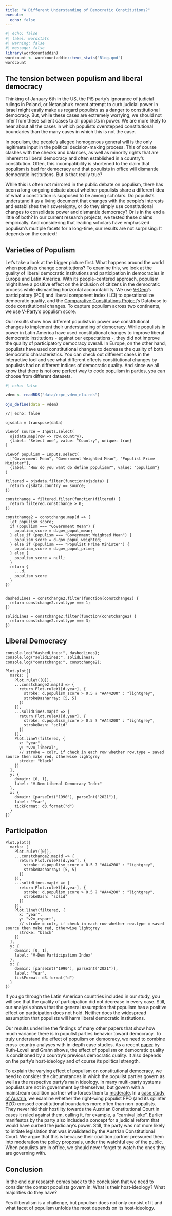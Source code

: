 ```yaml
---
title: "A Different Understanding of Democratic Constitutions?"
execute: 
  echo: false
---
```


```r
#| echo: false
#| label: wordstats
#| warning: false
#| message: false
library(wordcountaddin)
wordcount <- wordcountaddin::text_stats('Blog.qmd')
wordcount
```

## The tension between populism and liberal democracy

<!--# In their kick-off of this series, Petra Guasti and Mattia Zulianello briefly touched upon one of the most discussed features of populism: That it is in conflict with the core tenets of liberal democracy.   -->

Thinking of January 6th in the US, the PiS party's ignorance of judicial rulings in Poland, or Netanjahu's recent attempt to curb judicial power in Israel might easily make us regard populists as a danger to constitutional democracy. But, while these cases are extremely worrying, we should not infer from these salient cases to all populists in power. We are more likely to hear about all the cases in which populists overstepped constitutional boundaries than the many cases in which this is not the case.

In populism, the people's alleged homogenous general will is the only legitimate input in the political decision-making process. This of course clashes with the checks and balances, as well as minority rights that are inherent to liberal democracy and often established in a country's constitution. Often, this incompatibility is shortened to the claim that populism is bad for democracy and that populists in office will dismantle democratic institutions. But is that really true?

While this is often not mirrored in the public debate on populism, there has been a long-ongoing debate about whether populists share a different idea of what a constitution is supposed to be among scholars. Do populists understand it as a living document that changes with the people's interests and establishes their sovereignty, or do they simply use constitutional changes to consolidate power and dismantle democracy? Or is in the end a little of both? In our current research projects, we tested these claims empirically. And considering that leading scholars have emphasized populism's multiple facets for a long-time, our results are not surprising: It depends on the context!

## Varieties of Populism

Let's take a look at the bigger picture first. What happens around the world when populists change constitutions? To examine this, we look at the quality of liberal democratic institutions and participation in democracies in Europe and Latin America. With its people-centered approach, populism might have a positive effect on the inclusion of citizens in the democratic process while dismantling horizontal accountability. We use [V-Dem](https://v-dem.net/)'s participatory (PCI) and liberal component index (LCI) to operationalize democratic quality, and the [Comparative Constitutions Project](https://comparativeconstitutionsproject.org/)'s Database to code constitutional changes. To capture populism across two continents, we use [V-Party](https://www.v-dem.net/data/v-party-dataset/)'s populism score.

Our results show how different populists in power use constitutional changes to implement their understanding of democracy. While populists in power in Latin America have used constitutional changes to improve liberal democratic institutions - against our expectations -, they did not improve the quality of participatory democracy overall. In Europe, on the other hand, populists have used constitutional changes to decrease the quality of both democratic characteristics. You can check out different cases in the interactive tool and see what different effects constitutional changes by populists had on different indices of democratic quality. And since we all know that there is not one perfect way to code populism in parties, you can choose from different datasets.

```r
#| echo: false

vdem <- readRDS("data/ccpc_vdem_ela.rds")

ojs_define(data = vdem)

```

<!--# Why isn't Brazil coded as populist? -->

```ojs
//| echo: false

ojsdata = transpose(data)

viewof source = Inputs.select(
  ojsdata.map(row => row.country), 
  {label: "Select one", value: "Country", unique: true}
)

viewof populism = Inputs.select(
  ["Government Mean", "Government Weighted Mean", "Populist Prime Minister"], 
  {label: "How do you want do define populism?", value: "populism"}
)

filtered = ojsdata.filter(function(ojsdata) {
  return ojsdata.country == source;
})

constchange = filtered.filter(function(filtered) {
  return filtered.constchange > 0;
})

constchange2 = constchange.map(d => {
  let populism_score;
  if (populism === "Government Mean") {
    populism_score = d.gov_popul_mean;
  } else if (populism === "Government Weighted Mean") {
    populism_score = d.gov_popul_weighted;
  } else if (populism === "Populist Prime Minister") {
    populism_score = d.gov_popul_prime;
  } else {
    populism_score = null;
  }
  return {
    ...d,
    populism_score
  }
})


dashedLines = constchange2.filter(function(constchange2) {
  return constchange2.evnttype === 1;
})

solidLines = constchange2.filter(function(constchange2) {
  return constchange2.evnttype === 3;
})
```

::: panel-tabset
## Liberal Democracy

```ojs
console.log("dashedLines:", dashedLines);
console.log("solidLines:", solidLines);
console.log("constchange:", constchange2);

Plot.plot({
  marks: [
    Plot.ruleY([0]),
    ...constchange2.map(d => {
      return Plot.ruleX([d.year], {
        stroke: d.populism_score > 0.5 ? "#A44200" : "lightgrey",
        strokeDasharray: [5, 5]
      })
    }),
    ...solidLines.map(d => {
      return Plot.ruleX([d.year], {
        stroke: d.populism_score > 0.5 ? "#A44200" : "lightgrey",
        strokeDash: "solid"
      })
    }),
    Plot.lineY(filtered, {
      x: "year", 
      y: "v2x_liberal",
      // stroke = colr, if check in each row whether row.type = saved source then make red, otherwise lightgrey
      stroke: "black"      
    })
  ],
  y: {
    domain: [0, 1],
    label: "V-Dem Liberal Democracy Index"
  },
  x: {
    domain: [parseInt("1990"), parseInt("2021")],
    label: "Year",
    tickFormat: d3.format("d")
  }
})

```

## Participation

```ojs

Plot.plot({
  marks: [
    Plot.ruleY([0]),
    ...constchange2.map(d => {
      return Plot.ruleX([d.year], {
        stroke: d.populism_score > 0.5 ? "#A44200" : "lightgrey",
        strokeDasharray: [5, 5]
      })
    }),
    ...solidLines.map(d => {
      return Plot.ruleX([d.year], {
        stroke: d.populism_score > 0.5 ? "#A44200" : "lightgrey",
        strokeDash: "solid"
      })
    }),
    Plot.lineY(filtered, {
      x: "year", 
      y: "v2x_cspart",
      // stroke = colr, if check in each row whether row.type = saved source then make red, otherwise lightgrey
      stroke: "black"      
    })
  ],
  y: {
    domain: [0, 1],
    label: "V-Dem Participation Index"
  },
  x: {
    domain: [parseInt("1990"), parseInt("2021")],
    label: "Year",
    tickFormat: d3.format("d")
  }
})
```
:::

<!-- To get a better sense of the changes of constitutional texts that happen under populist governments, we constructed indices for executive aggrandizement, judicial independence, political rights and social rights. Out of 89 constitutional changes under populist government, only 10 cases can be captured with these indices. -->

<!-- REFER TO RUTH-LOVELL ON IDEOLOGY! -->

If you go through the Latin American countries included in our study, you will see that the quality of participation did not decrease in every case. Still, our analysis shows that the general assumption that populism has a positive effect on participation does not hold. Neither does the widespread assumption that populists will harm liberal democratic institutions.

Our results underline the findings of many other papers that show how much variance there is in populist parties behavior toward democracy. To truly understand the effect of populism on democracy, we need to combine cross-country analyses with in-depth case studies. As a recent [paper](https://ejpr.onlinelibrary.wiley.com/doi/epdf/10.1111/1475-6765.12564) by Ruth-Lovell and Grahn shows, the effect of populism on democratic quality is conditioned by a country's previous democratic quality. It also depends on the party's host-ideology and of course its political strength.

To explain the varying effect of populism on constitutional democracy, we need to consider the circumstances in which the populist parties govern as well as the respective party's main ideology. In many multi-party systems populists are not in government by themselves, but govern with a mainstream coalition partner who forces them to [moderate](https://muse.jhu.edu/article/230454). In a [case study of Austria](https://ejpr.onlinelibrary.wiley.com/doi/epdf/10.1111/1475-6765.12573), we examine whether the right-wing populist FPÖ (and its splinter BZÖ) crossed constitutional boundaries more often than non-populists. They never hid their hostility towards the Austrian Constitutional Court in cases it ruled against them, calling it, for example, a "carnival joke". Earlier manifestos by the party also included a concept for a judicial reform that would have curbed the judiciary's power. Still, the party was not more likely to initiate legislation that was invalidated by the Austrian Constitutional Court. We argue that this is because their coalition partner pressured them into moderation the policy proposals, under the watchful eye of the public. When populists are in office, we should never forget to watch the ones they are governing with.

## Conclusion

In the end our research comes back to the conclusion that we need to consider the context populists govern in: What is their host-ideology? What majorities do they have?

Yes illiberalism is a challenge, but populism does not only consist of it and what facet of populism unfolds the most depends on its host-ideology.
